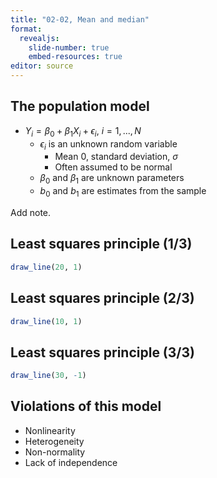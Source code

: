 ```yaml
---
title: "02-02, Mean and median"
format: 
  revealjs:
    slide-number: true
    embed-resources: true
editor: source
---
```


## The population model

-   $Y_i=\beta_0+\beta_1 X_i + \epsilon_i,\ i=1,...,N$
    -   $\epsilon_i$ is an unknown random variable
        -    Mean 0, standard deviation, $\sigma$
        -    Often assumed to be normal
    -   $\beta_0$ and $\beta_1$ are unknown parameters
    -   $b_0$ and $b_1$ are estimates from the sample
    
::: notes
Add note.
:::

## Least squares principle (1/3)

```r
draw_line(20, 1)

```

## Least squares principle (2/3)

```r
draw_line(10, 1)

```

## Least squares principle (3/3)

```r
draw_line(30, -1)

```

## Violations of this model

-   Nonlinearity
-   Heterogeneity
-   Non-normality
-   Lack of independence